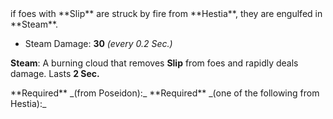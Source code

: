 
<Boon boon={DbBoons.Duos.scaldingVapor}>
if foes with **Slip** are struck by fire from **Hestia**, they are engulfed in **Steam**.

- Steam Damage: **30** _(every 0.2 Sec.)_

**Steam**: A burning cloud that removes **Slip** from foes and rapidly deals damage. Lasts **2 Sec.**

</Boon>

<Callout>
  **Required** _(from Poseidon):_
  <BoonGrid boons={[DbBoons.Poseidon.slipperySlope]} />
</Callout>

<Callout>
  **Required** _(one of the following from Hestia):_
  <BoonGrid
    boons={[
      DbBoons.Hestia.flameStrike,
      DbBoons.Hestia.flameFlourish,
      DbBoons.Hestia.smolderRing,
      DbBoons.Hestia.highlyFlammable,
      DbBoons.Hestia.controlledBurn,
      DbBoons.Hestia.glowingCoal,
    ]}
  />
</Callout>
